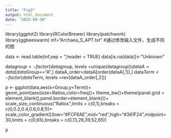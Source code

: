 ```yaml
---
title: "Fig2"
output: html_document
date: "2025-09-30"
---
```


library(ggplot2)
library(RColorBrewer)
library(patchwork)
library(ggbeeswarm)
inf="Archaea_S_APT.txt" #通过修改输入文件，生成不同的图

data <- read.table(inf,sep = "\t",header = TRUE)
data[is.na(data)]<-"Unknown"


data$group <- factor(data$group,
                     levels =unique(data$group))
dataA=data[data$Group=="A",]
dataA_order=dataA[order(dataA[,1]),]
data$Term <- factor(data$Term,
                    levels =rev(dataA_order[,2]))

p <- ggplot(data,aes(x=Group,y=Term))+
  geom_point(aes(size=Ratios,color=freq))+
  theme_bw()+theme(panel.grid = element_blank(),panel.border=element_blank())+
  scale_size_continuous("Ratios",limits = c(0,1),breaks = c(0,0.2,0.4,0.6,0.8,1))+
  scale_color_gradient2(low="#FCF6AE",mid="red",high="#361F24",midpoint=30,limits = c(0,65),breaks = c(0,13,26,39,52,65))

p

